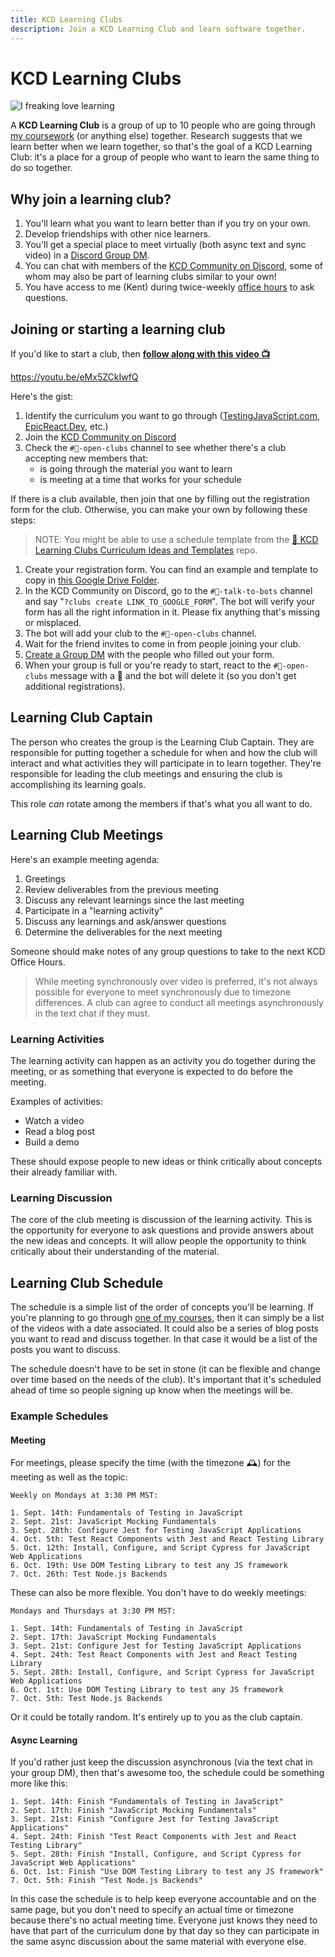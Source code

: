 ```yaml
---
title: KCD Learning Clubs
description: Join a KCD Learning Club and learn software together.
---
```


# KCD Learning Clubs

![I freaking love learning](https://res.cloudinary.com/kentcdodds-com/image/upload/v1616104820/kentcdodds.com/learning_v19ylq.jpg)

A **KCD Learning Club** is a group of up to 10 people who are going through
[my coursework](/courses) (or anything else) together. Research suggests that we
learn better when we learn together, so that's the goal of a KCD Learning Club:
it's a place for a group of people who want to learn the same thing to do so
together.

## Why join a learning club?

1. You'll learn what you want to learn better than if you try on your own.
2. Develop friendships with other nice learners.
3. You'll get a special place to meet virtually (both async text and sync video)
   in a
   [Discord Group DM](https://support.discord.com/hc/en-us/articles/223657667-Group-Chat-and-Calls).
4. You can chat with members of the [KCD Community on Discord](/discord), some
   of whom may also be part of learning clubs similar to your own!
5. You have access to me (Kent) during twice-weekly
   [office hours](/office-hours) to ask questions.

## Joining or starting a learning club

If you'd like to start a club, then
**[follow along with this video 📺](https://youtu.be/eMx5ZCkIwfQ)**

https://youtu.be/eMx5ZCkIwfQ

Here's the gist:

1. Identify the curriculum you want to go through
   ([TestingJavaScript.com](https://testingjavascript.com),
   [EpicReact.Dev](https://epicreact.dev), etc.)
2. Join the [KCD Community on Discord](/discord)
3. Check the `#📝-open-clubs` channel to see whether there's a club accepting
   new members that:
   - is going through the material you want to learn
   - is meeting at a time that works for your schedule

If there is a club available, then join that one by filling out the registration
form for the club. Otherwise, you can make your own by following these steps:

> NOTE: You might be able to use a schedule template from the
> [📍 KCD Learning Clubs Curriculum Ideas and Templates](https://github.com/kentcdodds/kcd-learning-clubs-ideas)
> repo.

1. Create your registration form. You can find an example and template to copy
   in [this Google Drive Folder](https://kcd.im/kcd-learning-club-docs).
2. In the KCD Community on Discord, go to the `#🤖-talk-to-bots` channel and say
   "`?clubs create LINK_TO_GOOGLE_FORM`". The bot will verify your form has all
   the right information in it. Please fix anything that's missing or misplaced.
3. The bot will add your club to the `#📝-open-clubs` channel.
4. Wait for the friend invites to come in from people joining your club.
5. [Create a Group DM](https://support.discord.com/hc/en-us/articles/223657667-Group-Chat-and-Calls)
   with the people who filled out your form.
6. When your group is full or you're ready to start, react to the
   `#📝-open-clubs` message with a 🏁 and the bot will delete it (so you don't
   get additional registrations).

## Learning Club Captain

The person who creates the group is the Learning Club Captain. They are
responsible for putting together a schedule for when and how the club will
interact and what activities they will participate in to learn together. They're
responsible for leading the club meetings and ensuring the club is accomplishing
its learning goals.

This role _can_ rotate among the members if that's what you all want to do.

## Learning Club Meetings

Here's an example meeting agenda:

1. Greetings
2. Review deliverables from the previous meeting
3. Discuss any relevant learnings since the last meeting
4. Participate in a "learning activity"
5. Discuss any learnings and ask/answer questions
6. Determine the deliverables for the next meeting

Someone should make notes of any group questions to take to the next KCD Office
Hours.

> While meeting synchronously over video is preferred, it's not always possible
> for everyone to meet synchronously due to timezone differences. A club can
> agree to conduct all meetings asynchronously in the text chat if they must.

### Learning Activities

The learning activity can happen as an activity you do together during the
meeting, or as something that everyone is expected to do before the meeting.

Examples of activities:

- Watch a video
- Read a blog post
- Build a demo

These should expose people to new ideas or think critically about concepts their
already familiar with.

### Learning Discussion

The core of the club meeting is discussion of the learning activity. This is the
opportunity for everyone to ask questions and provide answers about the new
ideas and concepts. It will allow people the opportunity to think critically
about their understanding of the material.

## Learning Club Schedule

The schedule is a simple list of the order of concepts you'll be learning. If
you're planning to go through [one of my courses](/courses), then it can simply
be a list of the videos with a date associated. It could also be a series of
blog posts you want to read and discuss together. In that case it would be a
list of the posts you want to discuss.

The schedule doesn't have to be set in stone (it can be flexible and change over
time based on the needs of the club). It's important that it's scheduled ahead
of time so people signing up know when the meetings will be.

### Example Schedules

#### Meeting

For meetings, please specify the time (with the timezone 🕰) for the meeting as
well as the topic:

```
Weekly on Mondays at 3:30 PM MST:

1. Sept. 14th: Fundamentals of Testing in JavaScript
2. Sept. 21st: JavaScript Mocking Fundamentals
3. Sept. 28th: Configure Jest for Testing JavaScript Applications
4. Oct. 5th: Test React Components with Jest and React Testing Library
5. Oct. 12th: Install, Configure, and Script Cypress for JavaScript Web Applications
6. Oct. 19th: Use DOM Testing Library to test any JS framework
7. Oct. 26th: Test Node.js Backends
```

These can also be more flexible. You don't have to do weekly meetings:

```
Mondays and Thursdays at 3:30 PM MST:

1. Sept. 14th: Fundamentals of Testing in JavaScript
2. Sept. 17th: JavaScript Mocking Fundamentals
3. Sept. 21st: Configure Jest for Testing JavaScript Applications
4. Sept. 24th: Test React Components with Jest and React Testing Library
5. Sept. 28th: Install, Configure, and Script Cypress for JavaScript Web Applications
6. Oct. 1st: Use DOM Testing Library to test any JS framework
7. Oct. 5th: Test Node.js Backends
```

Or it could be totally random. It's entirely up to you as the club captain.

#### Async Learning

If you'd rather just keep the discussion asynchronous (via the text chat in your
group DM), then that's awesome too, the schedule could be something more like
this:

```
1. Sept. 14th: Finish "Fundamentals of Testing in JavaScript"
2. Sept. 17th: Finish "JavaScript Mocking Fundamentals"
3. Sept. 21st: Finish "Configure Jest for Testing JavaScript Applications"
4. Sept. 24th: Finish "Test React Components with Jest and React Testing Library"
5. Sept. 28th: Finish "Install, Configure, and Script Cypress for JavaScript Web Applications"
6. Oct. 1st: Finish "Use DOM Testing Library to test any JS framework"
7. Oct. 5th: Finish "Test Node.js Backends"
```

In this case the schedule is to help keep everyone accountable and on the same
page, but you don't need to specify an actual time or timezone because there's
no actual meeting time. Everyone just knows they need to have that part of the
curriculum done by that day so they can participate in the same async discussion
about the same material with everyone else.
